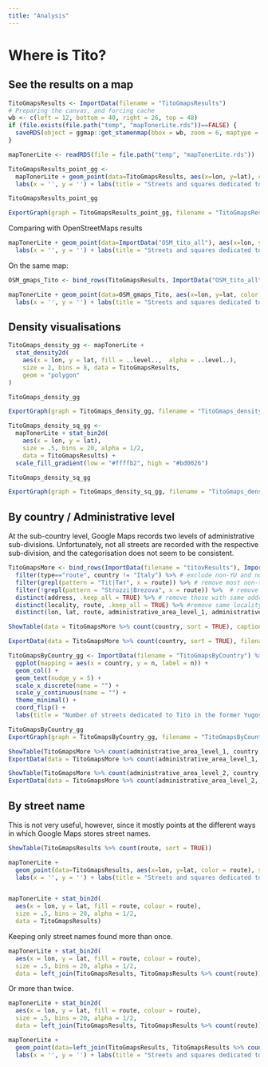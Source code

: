 ```yaml
---
title: "Analysis"
---
```


# Where is Tito?


## See the results on a map


```r
TitoGmapsResults <- ImportData(filename = "TitoGmapsResults")
# Preparing the canvas, and forcing cache
wb <- c(left = 12, bottom = 40, right = 26, top = 48)
if (file.exists(file.path("temp", "mapTonerLite.rds"))==FALSE) {
  saveRDS(object = ggmap::get_stamenmap(bbox = wb, zoom = 6, maptype = "toner-lite") %>% ggmap(), file = file.path("temp", "mapTonerLite.rds"))
}

mapTonerLite <- readRDS(file = file.path("temp", "mapTonerLite.rds"))

TitoGmapsResults_point_gg <- 
  mapTonerLite + geom_point(data=TitoGmapsResults, aes(x=lon, y=lat), color="brown", size=2, alpha=0.5) +
  labs(x = '', y = '') + labs(title = "Streets and squares dedicated to Tito", subtitle = paste("(based on Google Maps data as of", Sys.Date(), ")"))

TitoGmapsResults_point_gg

ExportGraph(graph = TitoGmapsResults_point_gg, filename = "TitoGmapsResults_point_gg")

```

Comparing with OpenStreetMaps results

```r
mapTonerLite + geom_point(data=ImportData("OSM_tito_all"), aes(x=lon, y=lat), color="orange", size=2, alpha=0.5) +
  labs(x = '', y = '') + labs(title = "Streets and squares dedicated to Tito", subtitle = paste("(based on OpenStreetMap data as of", Sys.Date(), ")"))

```

On the same map:

```r
OSM_gmaps_Tito <- bind_rows(TitoGmapsResults, ImportData("OSM_tito_all") %>% select(lon, lat), .id = "Source")

mapTonerLite + geom_point(data=OSM_gmaps_Tito, aes(x=lon, y=lat, color = Source), size=2, alpha=0.5) +
  labs(x = '', y = '') + labs(title = "Streets and squares dedicated to Tito")


```


## Density visualisations

```r

TitoGmaps_density_gg <- mapTonerLite + 
  stat_density2d(
    aes(x = lon, y = lat, fill = ..level..,  alpha = ..level..),
    size = 2, bins = 8, data = TitoGmapsResults,
    geom = "polygon"
)

TitoGmaps_density_gg

ExportGraph(graph = TitoGmaps_density_gg, filename = "TitoGmaps_density_gg")

TitoGmaps_density_sq_gg <- 
  mapTonerLite + stat_bin2d(
    aes(x = lon, y = lat),
    size = .5, bins = 20, alpha = 1/2,
    data = TitoGmapsResults) +
  scale_fill_gradient(low = "#ffffb2", high = "#bd0026")

TitoGmaps_density_sq_gg

ExportGraph(graph = TitoGmaps_density_sq_gg, filename = "TitoGmaps_density_sq_gg")

```

## By country / Administrative level

At the sub-country level, Google Maps records two levels of administrative sub-divisions. Unfortunately, not all streets are recorded with the respective sub-division, and the categorisation does not seem to be consistent.

```r

TitoGmapsMore <- bind_rows(ImportData(filename = "titovResults"), ImportData("marsalaTitaResults")) %>% 
  filter(type=="route", country != "Italy") %>% # exclude non-YU and non streets/squares
  filter(grepl(pattern = "Tit|Tит", x = route)) %>% # remove most non-tito
  filter(!grepl(pattern = "Strozzi|Brezova", x = route)) %>%  # remove remaining non-Tito
  distinct(address, .keep_all = TRUE) %>% # remove those with same address
  distinct(locality, route, .keep_all = TRUE) %>% #remove same locality, same street name
  distinct(lon, lat, route, administrative_area_level_1, administrative_area_level_2, country)

ShowTable(data = TitoGmapsMore %>% count(country, sort = TRUE), caption = "Streets and squares dedicated to Tito in the former Yugoslavia, by country, according to Google Maps/#FindingTito")

ExportData(data = TitoGmapsMore %>% count(country, sort = TRUE), filename = "TitoGmapsByCountry")

```

```r
TitoGmapsByCountry_gg <- ImportData(filename = "TitoGmapsByCountry") %>% mutate(country = forcats::fct_inorder(country)) %>% 
  ggplot(mapping = aes(x = country, y = n, label = n)) +
  geom_col() +
  geom_text(nudge_y = 5) +
  scale_x_discrete(name = "") +
  scale_y_continuous(name = "") +
  theme_minimal() +
  coord_flip() +
  labs(title = "Number of streets dedicated to Tito in the former Yugoslavia (by country)", subtitle = "According to Goole Maps/FindingTito")

TitoGmapsByCountry_gg
ExportGraph(graph = TitoGmapsByCountry_gg, filename = "TitoGmapsByCountry_gg")
```


```r
ShowTable(TitoGmapsMore %>% count(administrative_area_level_1, country, sort = TRUE))
ExportData(data = TitoGmapsMore %>% count(administrative_area_level_1, country, sort = TRUE), filename = "TitoGmapsByAdmin1")
```

```r
ShowTable(TitoGmapsMore %>% count(administrative_area_level_2, country, sort = TRUE))
ExportData(data = TitoGmapsMore %>% count(administrative_area_level_2, country, sort = TRUE), filename = "TitoGmapsByAdmin2")
```



## By street name

This is not very useful, however, since it mostly points at the different ways in which Google Maps stores street names.

```r
ShowTable(TitoGmapsResults %>% count(route, sort = TRUE))

```

```r
mapTonerLite + 
  geom_point(data=TitoGmapsResults, aes(x=lon, y=lat, color = route), size=2, alpha=0.5) +
  labs(x = '', y = '') + labs(title = "Streets and squares dedicated to Tito")


mapTonerLite + stat_bin2d(
  aes(x = lon, y = lat, fill = route, colour = route),
  size = .5, bins = 20, alpha = 1/2,
  data = TitoGmapsResults)
```

Keeping only street names found more than once.

```r
mapTonerLite + stat_bin2d(
  aes(x = lon, y = lat, fill = route, colour = route),
  size = .5, bins = 20, alpha = 1/2,
  data = left_join(TitoGmapsResults, TitoGmapsResults %>% count(route)) %>% filter(n>1))
```
Or more than twice.

```r
mapTonerLite + stat_bin2d(
  aes(x = lon, y = lat, fill = route, colour = route),
  size = .5, bins = 20, alpha = 1/2,
  data = left_join(TitoGmapsResults, TitoGmapsResults %>% count(route)) %>% filter(n>2))

mapTonerLite + 
  geom_point(data=left_join(TitoGmapsResults, TitoGmapsResults %>% count(route)) %>% filter(n>2), aes(x=lon, y=lat, color = route), size=2, alpha=0.5) +
  labs(x = '', y = '') + labs(title = "Streets and squares dedicated to Tito")

```

